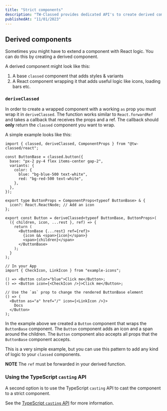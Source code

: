 ```yaml
---
title: "Strict components"
description: "TW-Classed provides dedicated API's to create derived components to extend a classed component with additional functionality, without losing the ability to use the 'as' prop."
publishedAt: "11/01/2023"
---
```


## Derived components

Sometimes you might have to extend a component with React logic. You can do this by creating a derived component.

A derived component might look like this:

1. A base `classed` component that adds styles & variants
2. A React component wrapping it that adds useful logic like icons, loading bars etc.

### `deriveClassed`

In order to create a wrapped component with a working `as` prop you must wrap it in `deriveClassed`. The function works similar to `React.forwardRef` and takes a callback that receives the props and a ref. The callback should **only** return the `classed` component you want to wrap.

A simple example looks like this:

```tsx
import { classed, deriveClassed, ComponentProps } from "@tw-classed/react";

const ButtonBase = classed.button({
  base: "px-2 py-4 flex items-center gap-2",
  variants: {
    color: {
      blue: "bg-blue-500 text-white",
      red: "bg-red-500 text-white",
    },
  },
});

export type ButtonProps = ComponentProps<typeof ButtonBase> & {
  icon?: React.ReactNode; // Add an icon
};

export const Button = deriveClassed<typeof ButtonBase, ButtonProps>(
  ({ children, icon, ...rest }, ref) => {
    return (
      <ButtonBase {...rest} ref={ref}>
        {icon && <span>{icon}</span>}
        <span>{children}</span>
      </ButtonBase>
    );
  }
);

// In your App
import { CheckIcon, LinkIcon } from "example-icons";

() => <Button color="blue">Click me</Button>;
() => <Button icon={<CheckIcon />}>Click me</Button>;

// Use the `as` prop to change the rendered ButtonBase element
() => (
  <Button as="a" href="/" icon={<LinkIcon />}>
    Docs
  </Button>
);
```

In the example above we created a `Button` component that wraps the `ButtonBase` component. The `Button` component adds an icon and a span around the children. The `Button` component also accepts all props that the `ButtonBase` component accepts.

This is a very simple example, but you can use this pattern to add any kind of logic to your `classed` components.

**NOTE** The `ref` must be forwarded in your derived function.

### Using the TypeScript `casting` API

A second option is to use the TypeScript `casting` API to cast the component to a strict component.

See the [TypeScript `casting` API](/docs/typescript#derivedcomponenttype---creating-a-derived-component) for more information.
